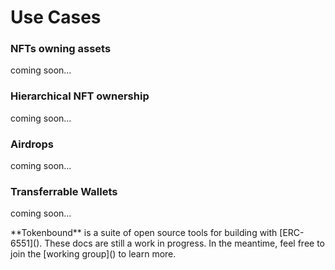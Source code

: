 
# Use Cases

### NFTs owning assets

coming soon...

### Hierarchical NFT ownership

coming soon...

### Airdrops

coming soon...

### Transferrable Wallets

coming soon...

<Callout emoji="✍🏽">
  **Tokenbound** is a suite of open source tools for building with [ERC-6551]().
  These docs are still a work in progress. In the meantime, feel free to join
  the [working group]() to learn more.
</Callout>
